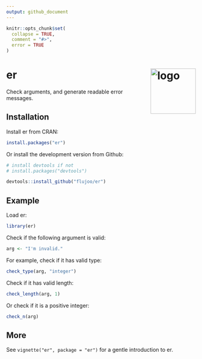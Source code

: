 ```yaml
---
output: github_document
---
```


```r
knitr::opts_chunk$set(
  collapse = TRUE,
  comment = "#>",
  error = TRUE
)
```

# er <img src="man/figures/logo.png" align="right" alt="logo" width="120"/>

<!-- badges: start -->
<!-- badges: end -->

Check arguments, and generate readable error messages.


## Installation

Install er from CRAN:

``` r
install.packages("er")
```

Or install the development version from Github:

``` r
# install devtools if not
# install.packages("devtools")

devtools::install_github("flujoo/er")
```


## Example

Load er:

```r
library(er)
```

Check if the following argument is valid:

```r
arg <- "I'm invalid."
```

For example, check if it has valid type:

```r
check_type(arg, "integer")
```

Check if it has valid length:

```r
check_length(arg, 1)
```

Or check if it is a positive integer:

```r
check_n(arg)
```


## More

See `vignette("er", package = "er")` for a gentle introduction to er.
